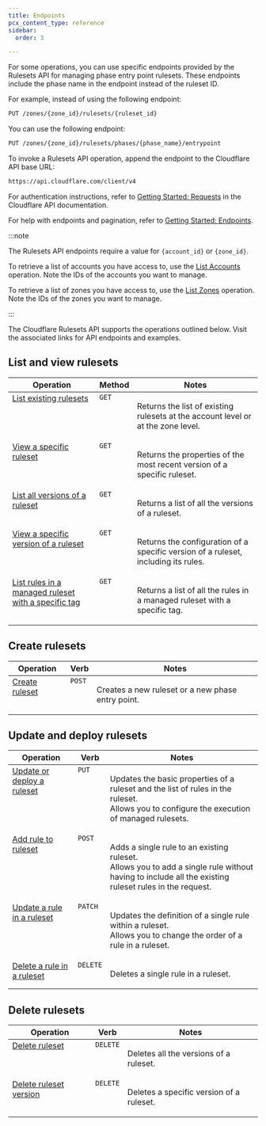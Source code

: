 ```yaml
---
title: Endpoints
pcx_content_type: reference
sidebar:
  order: 3

---
```


For some operations, you can use specific endpoints provided by the Rulesets API for managing phase entry point rulesets. These endpoints include the phase name in the endpoint instead of the ruleset ID.

For example, instead of using the following endpoint:

```txt
PUT /zones/{zone_id}/rulesets/{ruleset_id}
```

You can use the following endpoint:

```txt
PUT /zones/{zone_id}/rulesets/phases/{phase_name}/entrypoint
```

To invoke a Rulesets API operation, append the endpoint to the Cloudflare API base URL:

```txt
https://api.cloudflare.com/client/v4
```

For authentication instructions, refer to [Getting Started: Requests](/fundamentals/api/) in the Cloudflare API documentation.

For help with endpoints and pagination, refer to [Getting Started: Endpoints](/fundamentals/api/).

:::note


The Rulesets API endpoints require a value for `{account_id}` or `{zone_id}`.

To retrieve a list of accounts you have access to, use the [List Accounts](/api/operations/accounts-list-accounts) operation. Note the IDs of the accounts you want to manage.

To retrieve a list of zones you have access to, use the [List Zones](/api/operations/zones-get) operation. Note the IDs of the zones you want to manage.


:::

The Cloudflare Rulesets API supports the operations outlined below. Visit the associated links for API endpoints and examples.

## List and view rulesets

<table>
  <thead>
    <tr>
      <th>Operation</th>
      <th>Method</th>
      <th>Notes</th>
    </tr>
  </thead>
  <tbody style="vertical-align:top">
    <tr>
      <td>
        <a href="/ruleset-engine/rulesets-api/view/#list-existing-rulesets">List existing rulesets</a>
      </td>
      <td>
        <code>GET</code>
      </td>
      <td>
        <p>Returns the list of existing rulesets at the account level or at the zone level.</p>
      </td>
    </tr>
    <tr>
      <td>
        <a href="/ruleset-engine/rulesets-api/view/#view-a-specific-ruleset">View a specific ruleset</a>
      </td>
      <td>
        <code>GET</code>
      </td>
      <td>
        <p>Returns the properties of the most recent version of a specific ruleset.</p>
      </td>
    </tr>
    <tr>
      <td>
        <a href="/ruleset-engine/rulesets-api/view/#list-all-versions-of-a-ruleset">
          List all versions of a ruleset
        </a>
      </td>
      <td>
        <code>GET</code>
      </td>
      <td>
        <p>Returns a list of all the versions of a ruleset.</p>
      </td>
    </tr>
    <tr>
      <td>
        <a href="/ruleset-engine/rulesets-api/view/#view-a-specific-version-of-a-ruleset">
          View a specific version of a ruleset
        </a>
      </td>
      <td>
        <code>GET</code>
      </td>
      <td>
        <p>Returns the configuration of a specific version of a ruleset, including its rules.</p>
      </td>
    </tr>
    <tr>
      <td>
        <a href="/ruleset-engine/rulesets-api/view/#list-rules-in-a-managed-ruleset-with-a-specific-tag">
          List rules in a managed ruleset with a specific tag
        </a>
      </td>
      <td>
        <code>GET</code>
      </td>
      <td>
        <p>Returns a list of all the rules in a managed ruleset with a specific tag.</p>
      </td>
    </tr>
  </tbody>
</table>

## Create rulesets

<table>
  <thead>
    <tr>
      <th>Operation</th>
      <th>Verb</th>
      <th>Notes</th>
    </tr>
  </thead>
  <tbody style="vertical-align:top">
    <tr>
      <td>
        <a href="/ruleset-engine/rulesets-api/create/">Create ruleset</a>
      </td>
      <td>
        <code>POST</code>
      </td>
      <td>
        <p>Creates a new ruleset or a new phase entry point.</p>
      </td>
    </tr>
  </tbody>
</table>

## Update and deploy rulesets

<table>
  <thead>
    <tr>
      <th>Operation</th>
      <th>Verb</th>
      <th>Notes</th>
    </tr>
  </thead>
  <tbody style="vertical-align:top">
    <tr>
      <td>
        <a href="/ruleset-engine/rulesets-api/update/">Update or deploy a ruleset</a>
      </td>
      <td>
        <code>PUT</code>
      </td>
      <td>
        <p>
          Updates the basic properties of a ruleset and the list of rules in the ruleset.
          <br />
          Allows you to configure the execution of managed rulesets.
        </p>
      </td>
    </tr>
    <tr>
      <td>
        <a href="/ruleset-engine/rulesets-api/add-rule/">Add rule to ruleset</a>
      </td>
      <td>
        <code>POST</code>
      </td>
      <td>
        <p>
          Adds a single rule to an existing ruleset.
          <br />
          Allows you to add a single rule without having to include all the existing ruleset rules
          in the request.
        </p>
      </td>
    </tr>
    <tr>
      <td>
        <a href="/ruleset-engine/rulesets-api/update-rule/">Update a rule in a ruleset</a>
      </td>
      <td>
        <code>PATCH</code>
      </td>
      <td>
        <p>
          Updates the definition of a single rule within a ruleset.
          <br />
          Allows you to change the order of a rule in a ruleset.
        </p>
      </td>
    </tr>
    <tr>
      <td>
        <a href="/ruleset-engine/rulesets-api/delete-rule/">Delete a rule in a ruleset</a>
      </td>
      <td>
        <code>DELETE</code>
      </td>
      <td>
        <p>Deletes a single rule in a ruleset.</p>
      </td>
    </tr>
  </tbody>
</table>

## Delete rulesets

<table>
  <thead>
    <tr>
      <th>Operation</th>
      <th>Verb</th>
      <th>Notes</th>
    </tr>
  </thead>
  <tbody style="vertical-align:top">
    <tr>
      <td>
        <a href="/ruleset-engine/rulesets-api/delete/#delete-ruleset">Delete ruleset</a>
      </td>
      <td>
        <code>DELETE</code>
      </td>
      <td>
        <p>Deletes all the versions of a ruleset.</p>
      </td>
    </tr>
    <tr>
      <td>
        <a href="/ruleset-engine/rulesets-api/delete/#delete-ruleset-version">Delete ruleset version</a>
      </td>
      <td>
        <code>DELETE</code>
      </td>
      <td>
        <p>Deletes a specific version of a ruleset.</p>
      </td>
    </tr>
  </tbody>
</table>

